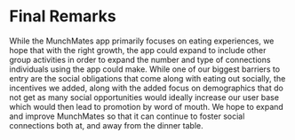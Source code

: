 
# Final Remarks
While the MunchMates app primarily focuses on eating experiences, we
        hope that with the right growth, the app could expand to include other
        group activities in order to expand the number and type of connections
        individuals using the app could make. While one of our biggest barriers
        to entry are the social obligations that come along with eating out
        socially, the incentives we added, along with the added focus on
        demographics that do not get as many social opportunities would ideally
        increase our user base which would then lead to promotion by word of
        mouth. We hope to expand and improve MunchMates so that it can continue
        to foster social connections both at, and away from the dinner table.